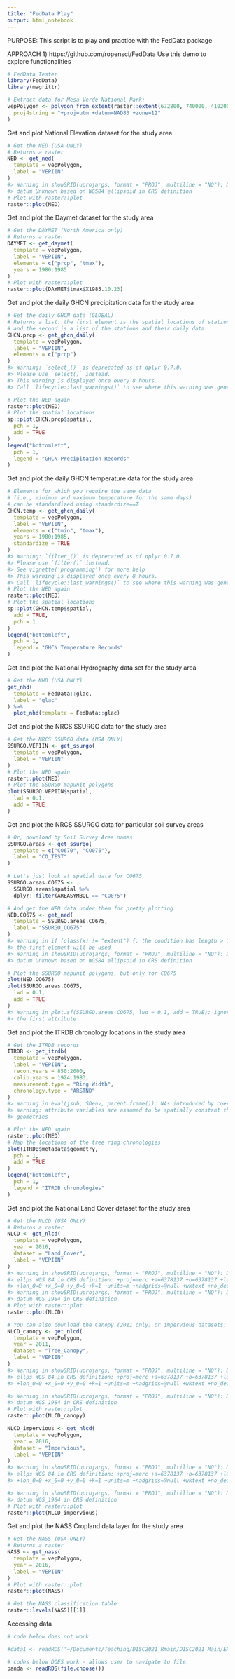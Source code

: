 ```yaml
---
title: "FedData Play"
output: html_notebook
---
```


PURPOSE: This script is to play and practice with the FedData package

APPROACH
1) https://github.com/ropensci/FedData Use this demo to explore functionalities

```r
# FedData Tester
library(FedData)
library(magrittr)

# Extract data for Mesa Verde National Park:
vepPolygon <- polygon_from_extent(raster::extent(672800, 740000, 4102000, 4170000),
  proj4string = "+proj=utm +datum=NAD83 +zone=12"
)

```

Get and plot National Elevation dataset for the study area
```r
# Get the NED (USA ONLY)
# Returns a raster
NED <- get_ned(
  template = vepPolygon,
  label = "VEPIIN"
)
#> Warning in showSRID(uprojargs, format = "PROJ", multiline = "NO"): Discarded
#> datum Unknown based on WGS84 ellipsoid in CRS definition
# Plot with raster::plot
raster::plot(NED)

```

Get and plot the Daymet dataset for the study area
```r
# Get the DAYMET (North America only)
# Returns a raster
DAYMET <- get_daymet(
  template = vepPolygon,
  label = "VEPIIN",
  elements = c("prcp", "tmax"),
  years = 1980:1985
)
# Plot with raster::plot
raster::plot(DAYMET$tmax$X1985.10.23)

```

Get and plot the daily GHCN precipitation data for the study area
```r
# Get the daily GHCN data (GLOBAL)
# Returns a list: the first element is the spatial locations of stations,
# and the second is a list of the stations and their daily data
GHCN.prcp <- get_ghcn_daily(
  template = vepPolygon,
  label = "VEPIIN",
  elements = c("prcp")
)
#> Warning: `select_()` is deprecated as of dplyr 0.7.0.
#> Please use `select()` instead.
#> This warning is displayed once every 8 hours.
#> Call `lifecycle::last_warnings()` to see where this warning was generated.


```

```r
# Plot the NED again
raster::plot(NED)
# Plot the spatial locations
sp::plot(GHCN.prcp$spatial,
  pch = 1,
  add = TRUE
)
legend("bottomleft",
  pch = 1,
  legend = "GHCN Precipitation Records"
)

```

Get and plot the daily GHCN temperature data for the study area
```r
# Elements for which you require the same data
# (i.e., minimum and maximum temperature for the same days)
# can be standardized using standardize==T
GHCN.temp <- get_ghcn_daily(
  template = vepPolygon,
  label = "VEPIIN",
  elements = c("tmin", "tmax"),
  years = 1980:1985,
  standardize = TRUE
)
#> Warning: `filter_()` is deprecated as of dplyr 0.7.0.
#> Please use `filter()` instead.
#> See vignette('programming') for more help
#> This warning is displayed once every 8 hours.
#> Call `lifecycle::last_warnings()` to see where this warning was generated.
# Plot the NED again
raster::plot(NED)
# Plot the spatial locations
sp::plot(GHCN.temp$spatial,
  add = TRUE,
  pch = 1
)
legend("bottomleft",
  pch = 1,
  legend = "GHCN Temperature Records"
)
```

Get and plot the National Hydrography data set for the study area
```r
# Get the NHD (USA ONLY)
get_nhd(
  template = FedData::glac,
  label = "glac"
) %>%
  plot_nhd(template = FedData::glac)

```

Get and plot the NRCS SSURGO data for the study area
```r
# Get the NRCS SSURGO data (USA ONLY)
SSURGO.VEPIIN <- get_ssurgo(
  template = vepPolygon,
  label = "VEPIIN"
)
# Plot the NED again
raster::plot(NED)
# Plot the SSURGO mapunit polygons
plot(SSURGO.VEPIIN$spatial,
  lwd = 0.1,
  add = TRUE
)
```

Get and plot the NRCS SSURGO data for particular soil survey areas
```r
# Or, download by Soil Survey Area names
SSURGO.areas <- get_ssurgo(
  template = c("CO670", "CO075"),
  label = "CO_TEST"
)

# Let's just look at spatial data for CO675
SSURGO.areas.CO675 <-
  SSURGO.areas$spatial %>%
  dplyr::filter(AREASYMBOL == "CO075")

# And get the NED data under them for pretty plotting
NED.CO675 <- get_ned(
  template = SSURGO.areas.CO675,
  label = "SSURGO_CO675"
)
#> Warning in if (class(x) != "extent") {: the condition has length > 1 and only
#> the first element will be used
#> Warning in showSRID(uprojargs, format = "PROJ", multiline = "NO"): Discarded
#> datum Unknown based on WGS84 ellipsoid in CRS definition

# Plot the SSURGO mapunit polygons, but only for CO675
plot(NED.CO675)
plot(SSURGO.areas.CO675,
  lwd = 0.1,
  add = TRUE
)
#> Warning in plot.sf(SSURGO.areas.CO675, lwd = 0.1, add = TRUE): ignoring all but
#> the first attribute


```

Get and plot the ITRDB chronology locations in the study area
```r
# Get the ITRDB records
ITRDB <- get_itrdb(
  template = vepPolygon,
  label = "VEPIIN",
  recon.years = 850:2000,
  calib.years = 1924:1983,
  measurement.type = "Ring Width",
  chronology.type = "ARSTND"
)
#> Warning in eval(jsub, SDenv, parent.frame()): NAs introduced by coercion
#> Warning: attribute variables are assumed to be spatially constant throughout all
#> geometries

# Plot the NED again
raster::plot(NED)
# Map the locations of the tree ring chronologies
plot(ITRDB$metadata$geometry,
  pch = 1,
  add = TRUE
)
legend("bottomleft",
  pch = 1,
  legend = "ITRDB chronologies"
)
```

Get and plot the National Land Cover dataset for the study area
```r
# Get the NLCD (USA ONLY)
# Returns a raster
NLCD <- get_nlcd(
  template = vepPolygon,
  year = 2016,
  dataset = "Land_Cover",
  label = "VEPIIN"
)
#> Warning in showSRID(uprojargs, format = "PROJ", multiline = "NO"): Discarded
#> ellps WGS 84 in CRS definition: +proj=merc +a=6378137 +b=6378137 +lat_ts=0
#> +lon_0=0 +x_0=0 +y_0=0 +k=1 +units=m +nadgrids=@null +wktext +no_defs
#> Warning in showSRID(uprojargs, format = "PROJ", multiline = "NO"): Discarded
#> datum WGS_1984 in CRS definition
# Plot with raster::plot
raster::plot(NLCD)

```

```r
# You can also download the Canopy (2011 only) or impervious datasets:
NLCD_canopy <- get_nlcd(
  template = vepPolygon,
  year = 2011,
  dataset = "Tree_Canopy",
  label = "VEPIIN"
)
#> Warning in showSRID(uprojargs, format = "PROJ", multiline = "NO"): Discarded
#> ellps WGS 84 in CRS definition: +proj=merc +a=6378137 +b=6378137 +lat_ts=0
#> +lon_0=0 +x_0=0 +y_0=0 +k=1 +units=m +nadgrids=@null +wktext +no_defs

#> Warning in showSRID(uprojargs, format = "PROJ", multiline = "NO"): Discarded
#> datum WGS_1984 in CRS definition
# Plot with raster::plot
raster::plot(NLCD_canopy)


```

```r
NLCD_impervious <- get_nlcd(
  template = vepPolygon,
  year = 2016,
  dataset = "Impervious",
  label = "VEPIIN"
)
#> Warning in showSRID(uprojargs, format = "PROJ", multiline = "NO"): Discarded
#> ellps WGS 84 in CRS definition: +proj=merc +a=6378137 +b=6378137 +lat_ts=0
#> +lon_0=0 +x_0=0 +y_0=0 +k=1 +units=m +nadgrids=@null +wktext +no_defs

#> Warning in showSRID(uprojargs, format = "PROJ", multiline = "NO"): Discarded
#> datum WGS_1984 in CRS definition
# Plot with raster::plot
raster::plot(NLCD_impervious)

```

Get and plot the NASS Cropland data layer for the study area
```r
# Get the NASS (USA ONLY)
# Returns a raster
NASS <- get_nass(
  template = vepPolygon,
  year = 2016,
  label = "VEPIIN"
)
# Plot with raster::plot
raster::plot(NASS)


```


```r
# Get the NASS classification table
raster::levels(NASS)[[1]]

```

Accessing data
```r
# code below does not work

#data1 <- readRDS('~/Documents/Teaching/DISC2021_Rmain/DISC2021_Main/EXTRACTIONS/VEPIIN/ITRDB/VEPIIN_ITRDB.rds')

# codes below DOES work - allows user to navigate to file. 
panda <- readRDS(file.choose())

```

